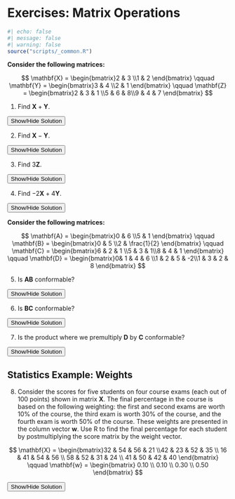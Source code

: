 # Exercises: Matrix Operations

```r
#| echo: false
#| message: false
#| warning: false
source("scripts/_common.R")
```



**Consider the following matrices:**

$$
\mathbf{X} = \begin{bmatrix}2 & 3 \\1 & 2 \end{bmatrix} \qquad \mathbf{Y} = \begin{bmatrix}3 & 4 \\2 & 1 \end{bmatrix} \qquad \mathbf{Z} = \begin{bmatrix}2 & 3 & 1 \\5 & 6 & 8\\9 & 4 & 7 \end{bmatrix}
$$

1. Find $\mathbf{X} + \mathbf{Y}$.

<button class="solution-btn solution-btn-default" onclick="toggle_visibility('solution_01');">Show/Hide Solution</button>
<div id="solution_01" style="display:none; margin: -40px 0 40px 40px;">
$$
\begin{split}
\mathbf{X}+\mathbf{Y} &= \begin{bmatrix}2+3 & 3+4 \\1+2 & 2+1 \end{bmatrix} \\[1em]
&= \begin{bmatrix}5 & 7 \\3 & 3 \end{bmatrix}
\end{split}
$$
</div>

2. Find $\mathbf{X} - \mathbf{Y}$.

<button class="solution-btn solution-btn-default" onclick="toggle_visibility('solution_02');">Show/Hide Solution</button>
<div id="solution_02" style="display:none; margin: -40px 0 40px 40px;">
$$
\begin{split}
\mathbf{X}-\mathbf{Y} &= \begin{bmatrix}2-3 & 3-4 \\1-2 & 2-1 \end{bmatrix} \\[1em]
&= \begin{bmatrix}-1 & -1 \\-1 & 1 \end{bmatrix}
\end{split}
$$
</div>

3. Find $3 \mathbf{Z}$.

<button class="solution-btn solution-btn-default" onclick="toggle_visibility('solution_03');">Show/Hide Solution</button>
<div id="solution_03" style="display:none; margin: -40px 0 40px 40px;">
$$
\begin{split}
3\mathbf{Z} &= \begin{bmatrix}3(2) & 3(3) & 3(1) \\3(5) & 3(6) & 3(8)\\3(9) & 3(4) & 3(7) \end{bmatrix} \\[1em]
&= \begin{bmatrix}6 & 9 & 3 \\15 & 18 & 24\\27 & 12 & 21 \end{bmatrix}
\end{split}
$$
</div>

4. Find $-2 \mathbf{X} + 4\mathbf{Y}$.

<button class="solution-btn solution-btn-default" onclick="toggle_visibility('solution_04');">Show/Hide Solution</button>
<div id="solution_04" style="display:none; margin: -40px 0 40px 40px;">

$$
\begin{split}
-2\mathbf{X}+4\mathbf{Y} &= \begin{bmatrix}-2(2)+4(3) & -2(3)+4(4) \\-2(1)+4(2) & -2(2)+4(1) \end{bmatrix} \\[1em]
&= \begin{bmatrix}8 & 10 \\6 & 0 \end{bmatrix}
\end{split}
$$

</div>

**Consider the following matrices:**

$$
\mathbf{A} = \begin{bmatrix}0 & 6 \\5 & 1 \end{bmatrix} \qquad \mathbf{B} = \begin{bmatrix}0 & 5 \\2 & \frac{1}{2} \end{bmatrix} \qquad \mathbf{C} = \begin{bmatrix}6 & 2 & 1 \\5 & 3 & 1\\8 & 4 & 1 \end{bmatrix} \qquad \mathbf{D} = \begin{bmatrix}0& 1 & 4 & 6 \\1 & 2 & 5 & -2\\1 & 3 & 2 & 8 \end{bmatrix}
$$

5. Is **AB** conformable?

<button class="solution-btn solution-btn-default" onclick="toggle_visibility('solution_05');">Show/Hide Solution</button>
<div id="solution_05" style="display:none; margin: -40px 0 40px 40px;">

Yes. Since **A** has two columns and **B** has the same number of rows, **AB** is conformable.

$$
\underset{2\times\color{red}{2}}{\mathbf{A}}~\underset{{\color{red}{2}} \times2}{\mathbf{B}}
$$

</div>

6. Is **BC** conformable?

<button class="solution-btn solution-btn-default" onclick="toggle_visibility('solution_06');">Show/Hide Solution</button>
<div id="solution_06" style="display:none; margin: -40px 0 40px 40px;">

No. Since **B** has two columns and **C** has three rows, **BC** is not conformable.

$$
\underset{2\times\color{red}{2}}{\mathbf{B}}~\underset{{\color{red}{3}} \times3}{\mathbf{C}}
$$

</div>



7. Is the product where we premultiply **D** by **C** conformable?

<button class="solution-btn solution-btn-default" onclick="toggle_visibility('solution_07');">Show/Hide Solution</button>
<div id="solution_07" style="display:none; margin: -40px 0 40px 40px;">

Yes. Since **C** has three columns and **D** has the same number of rows, **CD** is conformable.

$$
\underset{3\times\color{red}{3}}{\mathbf{C}}~\underset{{\color{red}{3}} \times4}{\mathbf{D}}
$$

</div>


## Statistics Example: Weights {-}

8. Consider the scores for five students on four course exams (each out of 100 points) shown in matrix **X**. The final percentage in the course is based on the following weighting: the first and second exams are worth 10% of the course, the third exam is worth 30% of the course, and the fourth exam is worth 50% of the course. These weights are presented in the column vector **w**. Use R to find the final percentage for each student by postmultiplying the score matrix by the weight vector.

$$
\mathbf{X} = \begin{bmatrix}32 & 54 & 56 & 21 \\42 & 23 & 52 & 35 \\ 16 & 41 & 54 & 56 \\ 58 & 52 & 31 & 24 \\ 41 & 50 & 42 & 40 \end{bmatrix} \qquad \mathbf{w} = \begin{bmatrix} 0.10 \\ 0.10 \\ 0.30 \\ 0.50 \end{bmatrix}
$$



<button class="solution-btn solution-btn-default" onclick="toggle_visibility('solution_10');">Show/Hide Solution</button>
<div id="solution_10" style="display:none; margin: -40px 0 40px 40px;">

```r
# Create X
X = matrix(
  data = c(32, 54, 56, 21,
           42, 23, 52, 35,
           16, 41, 54, 56,
           58, 52, 31, 24,
           41, 50, 42, 40),
  byrow = TRUE, 
  ncol = 4
)

# Create w
w = matrix(data = c(0.10, 0.10, 0.30, 0.50), ncol = 1)

# Compute Xw
X %*% w
```


</div>



<br />


